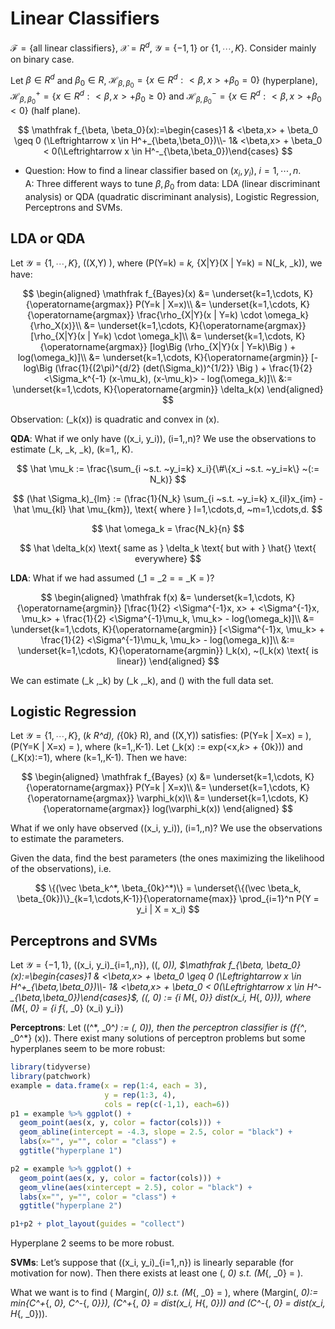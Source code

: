 

# Linear Classifiers
$\mathcal F = \{\text{all linear classifiers}\}$, $\mathcal X = R^d$, $\mathcal Y = \{-1,1\}$ or $\{1,\cdots,K\}$. Consider mainly on binary case.

Let $\beta \in R^d$ and $\beta_0 \in R$, $\mathcal H_{\beta, \beta_0} = \{x\in R^d: <\beta, x> + \beta_0 = 0\}$ (hyperplane), $\mathcal H^+_{\beta, \beta_0} = \{x\in R^d: <\beta, x> + \beta_0 \geq 0\}$ and $\mathcal H^-_{\beta, \beta_0} = \{x\in R^d: <\beta, x> + \beta_0 < 0\}$ (half plane).

$$
\mathfrak f_{\beta, \beta_0}(x):=\begin{cases}1 & <\beta,x> + \beta_0 \geq 0 (\Leftrightarrow x \in H^+_{\beta,\beta_0})\\- 1& <\beta,x> + \beta_0 < 0(\Leftrightarrow x \in H^-_{\beta,\beta_0})\end{cases}
$$


- Question: How to find a linear classifier based on $(x_i, y_i)$, $i=1,\cdots,n$.  
A: Three different ways to tune $\beta, \beta_0$ from data: LDA (linear discriminant analysis) or QDA (quadratic discriminant analysis), Logistic Regression, Perceptrons and SVMs.

## LDA or QDA

Let $\mathcal Y = \{1, \cdots, K\}$, \((X,Y) \sim \rho\), where \(P(Y=k) = \omega_k, \rho_{X|Y}(X | Y=k) = N(\mu_k, \Sigma_k)\), we have:

$$
\begin{aligned}
\mathfrak f_{Bayes}(x) &= \underset{k=1,\cdots, K}{\operatorname{argmax}} P(Y=k | X=x)\\
&= \underset{k=1,\cdots, K}{\operatorname{argmax}} \frac{\rho_{X|Y}(x | Y=k) \cdot \omega_k}{\rho_X(x)}\\
&= \underset{k=1,\cdots, K}{\operatorname{argmax}} [\rho_{X|Y}(x | Y=k) \cdot \omega_k]\\
&= \underset{k=1,\cdots, K}{\operatorname{argmax}} [log\Big (\rho_{X|Y}(x | Y=k)\Big ) + log(\omega_k)]\\
&= \underset{k=1,\cdots, K}{\operatorname{argmin}} [-log\Big (\frac{1}{(2\pi)^{d/2} (det(\Sigma_k))^{1/2}} \Big ) + \frac{1}{2} <\Sigma_k^{-1} (x-\mu_k), (x-\mu_k)> -  log(\omega_k)]\\
&:= \underset{k=1,\cdots, K}{\operatorname{argmin}} \delta_k(x)
\end{aligned}
$$

Observation: \(\delta_k(x)\) is quadratic and convex in \(x\).

**QDA**: What if we only have \((x_i, y_i)\), \(i=1,\cdots,n\)? We use the observations to estimate \(\mu_k, \omega_k, \Sigma_k\), \(k=1,\cdots, K\).

:::{.example}
$$
\hat \mu_k := \frac{\sum_{i ~s.t. ~y_i=k} x_i}{\#\{x_i ~s.t. ~y_i=k\} ~(:= N_k)}
$$

$$
(\hat \Sigma_k)_{lm} := (\frac{1}{N_k} \sum_{i ~s.t. ~y_i=k} x_{il}x_{im} - \hat \mu_{kl} \hat \mu_{km}), \text{ where } l=1,\cdots,d, ~m=1,\cdots,d.
$$

$$
\hat \omega_k = \frac{N_k}{n}
$$

$$
\hat \delta_k(x) \text{ same as } \delta_k \text{ but with } \hat{} \text{ everywhere}
$$
:::


**LDA**: What if we had assumed \(\Sigma_1 = \Sigma_2 = \cdots = \Sigma_K = \Sigma\)?

$$
\begin{aligned}
\mathfrak f(x) &= \underset{k=1,\cdots, K}{\operatorname{argmin}} [\frac{1}{2} <\Sigma^{-1}x, x> + <\Sigma^{-1}x, \mu_k> + \frac{1}{2} <\Sigma^{-1}\mu_k, \mu_k> - log(\omega_k)]\\
&= \underset{k=1,\cdots, K}{\operatorname{argmin}} [<\Sigma^{-1}x, \mu_k> + \frac{1}{2} <\Sigma^{-1}\mu_k, \mu_k> - log(\omega_k)]\\
&:= \underset{k=1,\cdots, K}{\operatorname{argmin}} l_k(x), ~(l_k(x) \text{ is linear})
\end{aligned}
$$

We can estimate \(\mu_k ,\omega_k\) by \(\hat \mu_k ,\hat \omega_k\), and \(\Sigma\) with the full data set.

## Logistic Regression
Let $\mathcal Y = \{1, \cdots, K\}$, \(\vec \beta_k \in R^d\), \(\beta_{0k} \in R\), and \((X,Y)\) satisfies: \(P(Y=k | X=x) = \frac{exp(<x,\vec \beta_k> + \beta_{0k})}{1 + \sum_{l=1}^{K-1} exp(<x,\vec \beta_l> + \beta_{0l})}\), \(P(Y=K | X=x) = \frac{1}{1 + \sum_{l=1}^{K-1} exp(<x,\vec \beta_l> + \beta_{0l})}\), where \(k=1,\cdots,K-1\). Let \(\varphi_k(x) := exp(<x,\vec \beta_k> + \beta_{0k})\) and \(\varphi_K(x):=1\), where \(k=1,\cdots,K-1\). Then we have:

$$
\begin{aligned}
\mathfrak f_{Bayes} (x) &= \underset{k=1,\cdots, K}{\operatorname{argmax}} P(Y=k | X=x)\\
&= \underset{k=1,\cdots, K}{\operatorname{argmax}} \varphi_k(x)\\
&= \underset{k=1,\cdots, K}{\operatorname{argmax}} log(\varphi_k(x))
\end{aligned}
$$

What if we only have observed \((x_i, y_i)\), \(i=1,\cdots,n\)? We use the observations to estimate the parameters.

:::{.example #mle name="MLE"}
Given the data, find the best parameters (the ones maximizing the likelihood of the observations), i.e.

$$
\{(\vec \beta_k^*, \beta_{0k}^*)\} = \underset{\{(\vec \beta_k, \beta_{0k})\}_{k=1,\cdots,K-1}}{\operatorname{max}} \prod_{i=1}^n P(Y = y_i | X = x_i)
$$
:::

## Perceptrons and SVMs
Let $\mathcal Y = \{-1, 1\}$, 
\((x_i, y_i)_{i=1,\cdots,n}\), 
\((\vec \beta, \beta_0)\), 
$\mathfrak f_{\beta, \beta_0}(x):=\begin{cases}1 & <\beta,x> + \beta_0 \geq 0 (\Leftrightarrow x \in H^+_{\beta,\beta_0})\\- 1& <\beta,x> + \beta_0 < 0(\Leftrightarrow x \in H^-_{\beta,\beta_0})\end{cases}$, 
\(\sigma(\vec \beta, \beta_0) := \sum_{i \in \mathcal M_{\vec \beta, \beta_0}} dist(x_i, \mathcal H_{\vec \beta, \beta_0})\), 
where \(\mathcal M_{\vec \beta, \beta_0} = \{i \text{ s.t. } \mathfrak f_{\vec \beta, \beta_0} (x_i) \neq y_i\}\)

**Perceptrons**: Let \((\vec \beta^*, \beta_0^*) := \underset{(\vec \beta, \beta_{0})}{\operatorname{min}} \sigma(\vec \beta, \beta_0)\), then the perceptron classifier is \(\mathfrak f_{\vec \beta^*, \beta_0^*} (x)\). There exist many solutions of perceptron problems but some hyperplanes seem to be more robust:

:::{.example #perceptron}
```r
library(tidyverse)
library(patchwork)
example = data.frame(x = rep(1:4, each = 3),
                     y = rep(1:3, 4), 
                     cols = rep(c(-1,1), each=6))
p1 = example %>% ggplot() +
  geom_point(aes(x, y, color = factor(cols))) +
  geom_abline(intercept = -4.3, slope = 2.5, color = "black") + 
  labs(x="", y="", color = "class") +
  ggtitle("hyperplane 1")

p2 = example %>% ggplot() +
  geom_point(aes(x, y, color = factor(cols))) +
  geom_vline(aes(xintercept = 2.5), color = "black") + 
  labs(x="", y="", color = "class") +
  ggtitle("hyperplane 2")

p1+p2 + plot_layout(guides = "collect")
```

Hyperplane 2 seems to be more robust.
:::

**SVMs**: Let's suppose that \((x_i, y_i)_{i=1,\cdots,n}\) is linearly separable (for motivation for now). Then there exists at least one \(\vec \beta, \beta_0\) s.t. \(\mathcal M_{\vec \beta, \beta_0} = \emptyset\).

What we want is to find \(\underset{(\vec \beta, \beta_{0})}{\operatorname{max}} Margin(\vec \beta, \beta_0)\) s.t. \(\mathcal M_{\vec \beta, \beta_0} = \emptyset\), 
where \(Margin(\vec \beta, \beta_0):= min\{C^+_{\vec \beta, \beta_0}, C^-_{\vec \beta, \beta_0}\}\), 
\(C^+_{\vec \beta, \beta_0} = \underset{x_i \text{ s.t. } y_i = 1}{\operatorname{min}} dist(x_i, \mathcal H_{\vec \beta, \beta_0})\) and
\(C^-_{\vec \beta, \beta_0} = \underset{x_i \text{ s.t. } y_i = -1}{\operatorname{min}} dist(x_i, \mathcal H_{\vec \beta, \beta_0})\).
















